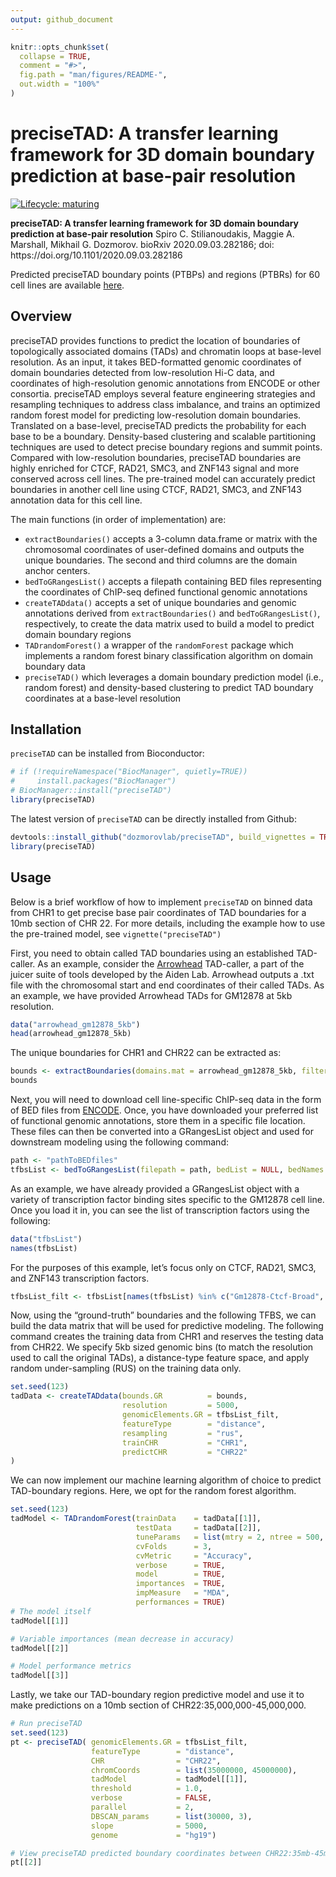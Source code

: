 ```yaml
---
output: github_document
---
```


<!-- README.md is generated from README.Rmd. Please edit that file -->

```r
knitr::opts_chunk$set(
  collapse = TRUE,
  comment = "#>",
  fig.path = "man/figures/README-",
  out.width = "100%"
)
```

# preciseTAD: A transfer learning framework for 3D domain boundary prediction at base-pair resolution

<!-- [![Travis build
status](https://travis-ci.com/stilianoudakis/preciseTAD.svg?branch=master)](https://travis-ci.com/stilianoudakis/preciseTAD) -->

<!-- badges: start -->

[![Lifecycle: maturing](https://img.shields.io/badge/lifecycle-maturing-blue.svg)](https://www.tidyverse.org/lifecycle/#maturing)
<!-- badges: end -->

**preciseTAD: A transfer learning framework for 3D domain boundary prediction at base-pair resolution** Spiro C. Stilianoudakis, Maggie A. Marshall, Mikhail G. Dozmorov. bioRxiv 2020.09.03.282186; doi: https://doi.org/10.1101/2020.09.03.282186

Predicted preciseTAD boundary points (PTBPs) and regions (PTBRs) for 60 cell lines are available [here](https://drive.google.com/drive/folders/15Rc6PhrrBjThwE-5dSyNX-ILELaUu6uG?usp=sharing).

## Overview

preciseTAD provides functions to predict the location of boundaries of topologically associated domains (TADs) and chromatin loops at base-level resolution. As an input, it takes BED-formatted genomic coordinates of domain boundaries detected from low-resolution Hi-C data, and coordinates of high-resolution genomic annotations from ENCODE or other consortia. preciseTAD employs several feature engineering strategies and resampling techniques to address class imbalance, and trains an optimized random forest model for predicting low-resolution domain boundaries. Translated on a base-level, preciseTAD predicts the probability for each base to be a boundary. Density-based clustering and scalable partitioning techniques are used to detect precise boundary regions and summit points. Compared with low-resolution boundaries, preciseTAD boundaries are highly enriched for CTCF, RAD21, SMC3, and ZNF143 signal and more conserved across cell lines. The pre-trained model can accurately predict boundaries in another cell line using CTCF, RAD21, SMC3, and ZNF143 annotation data for this cell line. 

The main functions (in order of implementation) are:

- `extractBoundaries()` accepts a 3-column data.frame or matrix with the chromosomal coordinates of user-defined domains and outputs the unique boundaries. The second and third columns are the domain anchor centers.
- `bedToGRangesList()` accepts a filepath containing BED files representing the coordinates of ChIP-seq defined functional genomic annotations
- `createTADdata()` accepts a set of unique boundaries and genomic annotations derived from `extractBoundaries()` and `bedToGRangesList()`, respectively, to create the data matrix used to build a model to predict domain boundary regions
- `TADrandomForest()` a wrapper of the `randomForest` package which implements a random forest binary classification algorithm on domain boundary data
- `preciseTAD()` which leverages a domain boundary prediction model (i.e., random forest) and density-based clustering to predict TAD boundary coordinates at a base-level resolution

## Installation

`preciseTAD` can be installed from Bioconductor:

```r
# if (!requireNamespace("BiocManager", quietly=TRUE))
#     install.packages("BiocManager")
# BiocManager::install("preciseTAD")
library(preciseTAD)
```

The latest version of `preciseTAD` can be directly installed from Github:

```r
devtools::install_github("dozmorovlab/preciseTAD", build_vignettes = TRUE)
library(preciseTAD)
```

## Usage

Below is a brief workflow of how to implement `preciseTAD` on binned data from CHR1 to get precise base pair coordinates of TAD boundaries for a 10mb section of CHR 22. For more details, including the example how to use the pre-trained model, see `vignette("preciseTAD")`

First, you need to obtain called TAD boundaries using an established TAD-caller. As an example, consider the [Arrowhead](https://github.com/aidenlab/juicer/wiki/Arrowhead) TAD-caller, a part of the juicer suite of tools developed by the Aiden Lab. Arrowhead outputs a .txt file with the chromosomal start and end coordinates of their called TADs. As an example, we have provided Arrowhead TADs for GM12878 at 5kb resolution.

```r
data("arrowhead_gm12878_5kb")
head(arrowhead_gm12878_5kb)
```

The unique boundaries for CHR1 and CHR22 can be extracted as:

```r
bounds <- extractBoundaries(domains.mat = arrowhead_gm12878_5kb, filter = FALSE, CHR = c("CHR1", "CHR22"), resolution = 5000)
bounds
```

Next, you will need to download cell line-specific ChIP-seq data in the form of BED files from [ENCODE](https://www.encodeproject.org/chip-seq-matrix/?type=Experiment&replicates.library.biosample.donor.organism.scientific_name=Homo%20sapiens&assay_title=TF%20ChIP-seq&status=released). Once, you have downloaded your preferred list of functional genomic annotations, store them in a specific file location. These files can then be converted into a GRangesList object and used for downstream modeling using the following command:

```r
path <- "pathToBEDfiles"
tfbsList <- bedToGRangesList(filepath = path, bedList = NULL, bedNames = NULL, pattern = "*.bed", signal = 4)
```

As an example, we have already provided a GRangesList object with a variety of transcription factor binding sites specific to the GM12878 cell line. Once you load it in, you can see the list of transcription factors using the following:

```R
data("tfbsList")
names(tfbsList)
```

For the purposes of this example, let's focus only on CTCF, RAD21, SMC3, and ZNF143 transcription factors.

```r
tfbsList_filt <- tfbsList[names(tfbsList) %in% c("Gm12878-Ctcf-Broad", "Gm12878-Rad21-Haib", "Gm12878-Smc3-Sydh", "Gm12878-Znf143-Sydh")]
```

Now, using the “ground-truth” boundaries and the following TFBS, we can build the data matrix that will be used for predictive modeling. The following command creates the training data from CHR1 and reserves the testing data from CHR22. We specify 5kb sized genomic bins (to match the resolution used to call the original TADs), a distance-type feature space, and apply random under-sampling (RUS) on the training data only.

```r
set.seed(123)
tadData <- createTADdata(bounds.GR          = bounds,
                         resolution         = 5000,
                         genomicElements.GR = tfbsList_filt,
                         featureType        = "distance",
                         resampling         = "rus",
                         trainCHR           = "CHR1",
                         predictCHR         = "CHR22"
)
```

We can now implement our machine learning algorithm of choice to predict TAD-boundary regions. Here, we opt for the random forest algorithm.

```r
set.seed(123)
tadModel <- TADrandomForest(trainData    = tadData[[1]],
                            testData     = tadData[[2]],
                            tuneParams   = list(mtry = 2, ntree = 500, nodesize = 1),
                            cvFolds      = 3,
                            cvMetric     = "Accuracy",
                            verbose      = TRUE,
                            model        = TRUE,
                            importances  = TRUE,
                            impMeasure   = "MDA",
                            performances = TRUE)
# The model itself
tadModel[[1]]

# Variable importances (mean decrease in accuracy)
tadModel[[2]]

# Model performance metrics
tadModel[[3]]
```

Lastly, we take our TAD-boundary region predictive model and use it to make predictions on a 10mb section of CHR22:35,000,000-45,000,000.

```r
# Run preciseTAD
set.seed(123)
pt <- preciseTAD( genomicElements.GR = tfbsList_filt,
                  featureType        = "distance",
                  CHR                = "CHR22",
                  chromCoords        = list(35000000, 45000000),
                  tadModel           = tadModel[[1]],
                  threshold          = 1.0,
                  verbose            = FALSE,
                  parallel           = 2,
                  DBSCAN_params      = list(30000, 3),
                  slope              = 5000,
                  genome             = "hg19")

# View preciseTAD predicted boundary coordinates between CHR22:35mb-45mb
pt[[2]]
```
